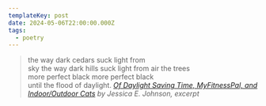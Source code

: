 ```yaml
---
templateKey: post
date: 2024-05-06T22:00:00.000Z
tags:
  - poetry
---
```

> the way dark cedars suck light from<br/>
> sky the way dark hills suck light from air the trees<br/>
> more perfect black more perfect black<br/>
> until the flood of daylight.
> <cite><i>[Of Daylight Saving Time, MyFitnessPal, and Indoor/Outdoor Cats](https://poems.com/poem/of-daylight-saving-time-myfitnesspal-and-indoor-outdoor-cats/)</i> by Jessica E. Johnson, excerpt</cite>

